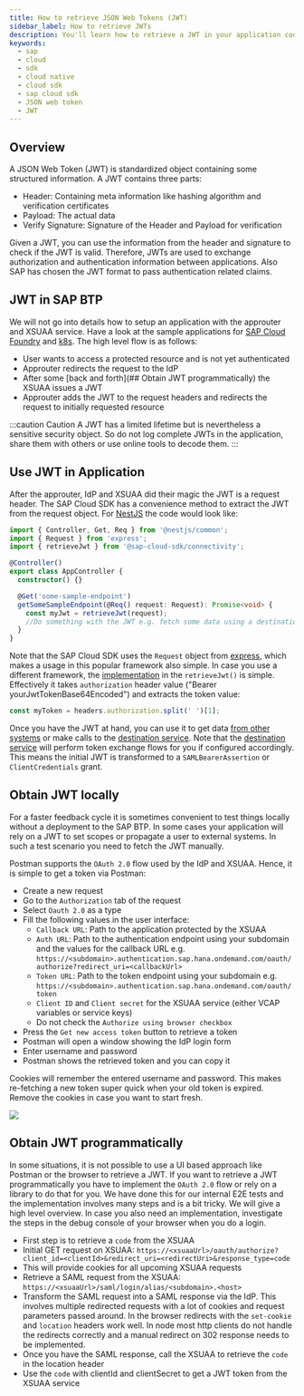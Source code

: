 ```yaml
---
title: How to retrieve JSON Web Tokens (JWT)
sidebar_label: How to retrieve JWTs
description: You'll learn how to retrieve a JWT in your application code as well as locally using tools like Postman.
keywords:
  - sap
  - cloud
  - sdk
  - cloud native
  - cloud sdk
  - sap cloud sdk
  - JSON web token
  - JWT
---
```


## Overview

A JSON Web Token (JWT) is standardized object containing some structured information.
A JWT contains three parts:
- Header: Containing meta information like hashing algorithm and verification certificates
- Payload: The actual data
- Verify Signature: Signature of the Header and Payload for verification

Given a JWT, you can use the information from the header and signature to check if the JWT is valid.
Therefore, JWTs are used to exchange authorization and authentication information between applications.
Also SAP has chosen the JWT format to pass authentication related claims.

## JWT in SAP BTP

We will not go into details how to setup an application with the approuter and XSUAA service.
Have a look at the sample applications for [SAP Cloud Foundry](https://github.com/SAP-samples/cloud-sdk-js/tree/main/samples/cf-sample-application) and [k8s](https://github.com/SAP-samples/cloud-sdk-js/tree/main/samples/k8s-sample-application).
The high level flow is as follows:

- User wants to access a protected resource and is not yet authenticated
- Approuter redirects the request to the IdP
- After some [back and forth](## Obtain JWT programmatically) the XSUAA issues a JWT
- Approuter adds the JWT to the request headers and redirects the request to initially requested resource

:::caution Caution
A JWT has a limited lifetime but is nevertheless a sensitive security object.
So do not log complete JWTs in the application, share them with others or use online tools to decode them.
:::

## Use JWT in Application

After the approuter, IdP and XSUAA did their magic the JWT is a request header.
The SAP Cloud SDK has a convenience method to extract the JWT from the request object.
For [NestJS](https://nestjs.com/) the code would look like:

```ts
import { Controller, Get, Req } from '@nestjs/common';
import { Request } from 'express';
import { retrieveJwt } from '@sap-cloud-sdk/connectivity';

@Controller()
export class AppController {
  constructor() {}

  @Get('some-sample-endpoint')
  getSomeSampleEndpoint(@Req() request: Request): Promise<void> {
    const myJwt = retrieveJwt(request);
    //Do something with the JWT e.g. fetch some data using a destination
  }
}
```

Note that the SAP Cloud SDK uses the `Request` object from [express](https://expressjs.com/), which makes a usage in this popular framework also simple.
In case you use a different framework, the [implementation](https://github.com/SAP/cloud-sdk-js/blob/6e3453e50a061d3ea2dbd9ac6a40232e624f348f/packages/connectivity/src/scp-cf/jwt.ts#L45-L63) in the `retrieveJwt()` is simple.
Effectively it takes `authorization` header value ("Bearer yourJwtTokenBase64Encoded") and extracts the token value:

```ts
const myToken = headers.authorization.split(' ')[1];
```

Once you have the JWT at hand, you can use it to get data [from other systems](../features/odata/execute-odata-request.mdx) or make calls to the [destination service](../features/connectivity/destination#destination-service).
Note that the [destination service](../features/connectivity/destination.mdx#destination-service) will perform token exchange flows for you if configured accordingly.
This means the initial JWT is transformed to a `SAMLBearerAssertion` or `ClientCredentials` grant.

## Obtain JWT locally

For a faster feedback cycle it is sometimes convenient to test things locally without a deployment to the SAP BTP.
In some cases your application will rely on a JWT to set scopes or propagate a user to external systems.
In such a test scenario you need to fetch the JWT manually.

Postman supports the `OAuth 2.0` flow used by the IdP and XSUAA.
Hence, it is simple to get a token via Postman:

- Create a new request
- Go to the `Authorization` tab of the request
- Select `Oauth 2.0` as a type
- Fill the following values in the user interface:
  - `Callback URL`: Path to the application protected by the XSUAA
  - `Auth URL`: Path to the authentication endpoint using your subdomain and the values for the callback URL e.g. `https://<subdomain>.authentication.sap.hana.ondemand.com/oauth/authorize?redirect_uri=<callbackUrl>`
  - `Token URL`: Path to the token endpoint using your subdomain e.g. `https://<subdomain>.authentication.sap.hana.ondemand.com/oauth/token`
  - `Client ID` and `Client secret` for the XSUAA service (either VCAP variables or service keys)
  - Do not check the `Authorize using browser checkbox`
- Press the `Get new access token` button to retrieve a token
- Postman will open a window showing the IdP login form
- Enter username and password
- Postman shows the retrieved token and you can copy it

Cookies will remember the entered username and password.
This makes re-fetching a new token super quick when your old token is expired.
Remove the cookies in case you want to start fresh.

![](../img/postman-oauth-token.png)

## Obtain JWT programmatically

In some situations, it is not possible to use a UI based approach like Postman or the browser to retrieve a JWT.
If you want to retrieve a JWT programmatically you have to implement the `OAuth 2.0` flow or rely on a library to do that for you.
We have done this for our internal E2E tests and the implementation involves many steps and is a bit tricky.
We will give a high level overview.
In case you also need an implementation, investigate the steps in the debug console of your browser when you do a login.

- First step is to retrieve a `code` from the XSUAA
- Initial GET request on XSUAA: `https://<xsuaaUrl>/oauth/authorize?client_id=<clientId>&redirect_uri=<redirectUri>&response_type=code`
- This will provide cookies for all upcoming XSUAA requests
- Retrieve a SAML request from the XSUAA: `https://<xsuaaUrl>/saml/login/alias/<subdomain>.<host>`
- Transform the SAML request into a SAML response via the IdP.
  This involves multiple redirected requests with a lot of cookies and request parameters passed around.
  In the browser redirects with the `set-cookie` and `location` headers work well.
  In node most http clients do not handle the redirects correctly and a manual redirect on 302 response needs to be implemented.
- Once you have the SAML response, call the XSUAA to retrieve the `code` in the location header
- Use the `code` with clientId and clientSecret to get a JWT token from the XSUAA service
